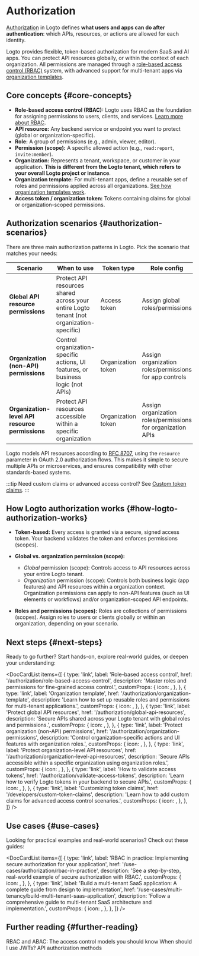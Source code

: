 
# Authorization

[Authorization](https://auth.wiki/authorization) in Logto defines **what users and apps can do after authentication**: which APIs, resources, or actions are allowed for each identity.

Logto provides flexible, token-based authorization for modern SaaS and AI apps. You can protect API resources globally, or within the context of each organization. All permissions are managed through a [role-based access control (RBAC)](/authorization/role-based-access-control) system, with advanced support for multi-tenant apps via [organization templates](/authorization/organization-template).

## Core concepts \{#core-concepts}

- **Role-based access control (RBAC):** Logto uses RBAC as the foundation for assigning permissions to users, clients, and services. [Learn more about RBAC](/authorization/role-based-access-control).
- **API resource:** Any backend service or endpoint you want to protect (global or organization-specific).
- **Role:** A group of permissions (e.g., admin, viewer, editor).
- **Permission (scope):** A specific allowed action (e.g., `read:report`, `invite:member`).
- **Organization:** Represents a tenant, workspace, or customer in your application. **This is different from the Logto tenant, which refers to your overall Logto project or instance**.
- **Organization template:** For multi-tenant apps, define a reusable set of roles and permissions applied across all organizations. [See how organization templates work](/authorization/organization-template).
- **Access token / organization token:** Tokens containing claims for global or organization-scoped permissions.

## Authorization scenarios \{#authorization-scenarios}

There are three main authorization patterns in Logto. Pick the scenario that matches your needs:

| Scenario                                        | When to use                                                                              | Token type         | Role config                                                 | Learn more                                                                                  |
| ----------------------------------------------- | ---------------------------------------------------------------------------------------- | ------------------ | ----------------------------------------------------------- | ------------------------------------------------------------------------------------------- |
| **Global API resource permissions**             | Protect API resources shared across your entire Logto tenant (not organization-specific) | Access token       | Assign global roles/permissions                             | [Protect global API resources](/authorization/global-api-resources)                         |
| **Organization (non-API) permissions**          | Control organization-specific actions, UI features, or business logic (not APIs)         | Organization token | Assign organization roles/permissions for app controls      | [Protect organization (non-API) permissions](/authorization/organization-permissions)       |
| **Organization-level API resource permissions** | Protect API resources accessible within a specific organization                          | Organization token | Assign organization roles/permissions for organization APIs | [Protect organization-level API resources](/authorization/organization-level-api-resources) |

Logto models API resources according to [RFC 8707](https://auth.wiki/resource-indicator), using the `resource` parameter in OAuth 2.0 authorization flows. This makes it simple to secure multiple APIs or microservices, and ensures compatibility with other standards-based systems.

:::tip
Need custom claims or advanced access control? See [Custom token claims](/developers/custom-token-claims).
:::

## How Logto authorization works \{#how-logto-authorization-works}

- **Token-based:** Every access is granted via a secure, signed access token. Your backend validates the token and enforces permissions (scopes).
- **Global vs. organization permission (scope):**

  - _Global_ permission (scope): Controls access to API resources across your entire Logto tenant.
  - _Organization_ permission (scope): Controls both business logic (app features) and API resources within a organization context. Organization permissions can apply to non-API features (such as UI elements or workflows) and/or organization-scoped API endpoints.

- **Roles and permissions (scopes):** Roles are collections of permissions (scopes). Assign roles to users or clients globally or within an organization, depending on your scenario.

## Next steps \{#next-steps}

Ready to go further? Start hands-on, explore real-world guides, or deepen your understanding:

<DocCardList
  items={[
    {
      type: 'link',
      label: 'Role-based access control',
      href: '/authorization/role-based-access-control',
      description: 'Master roles and permissions for fine-grained access control.',
      customProps: {
        icon: <Role />,
      },
    },
    {
      type: 'link',
      label: 'Organization template',
      href: '/authorization/organization-template',
      description:
        'Learn how to set up reusable roles and permissions for multi-tenant applications.',
      customProps: {
        icon: <OrgTemplate />,
      },
    },
    {
      type: 'link',
      label: 'Protect global API resources',
      href: '/authorization/global-api-resources',
      description: 'Secure APIs shared across your Logto tenant with global roles and permissions.',
      customProps: {
        icon: <Api />,
      },
    },
    {
      type: 'link',
      label: 'Protect organization (non-API) permissions',
      href: '/authorization/organization-permissions',
      description: 'Control organization-specific actions and UI features with organization roles.',
      customProps: {
        icon: <Users />,
      },
    },
    {
      type: 'link',
      label: 'Protect organization-level API resources',
      href: '/authorization/organization-level-api-resources',
      description:
        'Secure APIs accessible within a specific organization using organization roles.',
      customProps: {
        icon: <Api />,
      },
    },
    {
      type: 'link',
      label: 'How to validate access tokens',
      href: '/authorization/validate-access-tokens',
      description: 'Learn how to verify Logto tokens in your backend to secure APIs.',
      customProps: {
        icon: <Security />,
      },
    },
    {
      type: 'link',
      label: 'Customizing token claims',
      href: '/developers/custom-token-claims',
      description: 'Learn how to add custom claims for advanced access control scenarios.',
      customProps: {
        icon: <Jwt />,
      },
    },
  ]}
/>

## Use cases \{#use-cases}

Looking for practical examples and real-world scenarios? Check out these guides:

<DocCardList
  items={[
    {
      type: 'link',
      label: 'RBAC in practice: Implementing secure authorization for your application',
      href: '/use-cases/authorization/rbac-in-practice',
      description: 'See a step-by-step, real-world example of secure authorization with RBAC.',
      customProps: {
        icon: <Guides />,
      },
    },
    {
      type: 'link',
      label:
        'Build a multi-tenant SaaS application: A complete guide from design to implementation',
      href: '/use-cases/multi-tenancy/build-multi-tenant-saas-application',
      description:
        'Follow a comprehensive guide to multi-tenant SaaS architecture and implementation.',
      customProps: {
        icon: <OrgTemplate />,
      },
    },
  ]}
/>

## Further reading \{#further-reading}

<Url href="https://blog.logto.io/rbac-and-abac">
  RBAC and ABAC: The access control models you should know
</Url>
<Url href="https://blog.logto.io/when-should-i-use-jwts">When should I use JWTs?</Url>
<Url href="https://blog.logto.io/api-authorization-methods">API authorization methods</Url>

